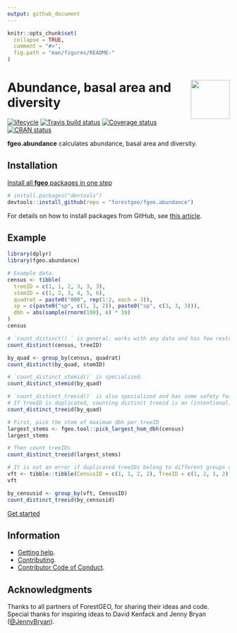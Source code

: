 ```yaml
---
output: github_document
---
```


<!-- README.md is generated from README.Rmd. Please edit that file -->

```r
knitr::opts_chunk$set(
  collapse = TRUE,
  comment = "#>",
  fig.path = "man/figures/README-"
)
```

# <img src="https://i.imgur.com/vTLlhbp.png" align="right" height=88 /> Abundance, basal area and diversity

[![lifecycle](https://img.shields.io/badge/lifecycle-experimental-orange.svg)](https://www.tidyverse.org/lifecycle/#experimental)
[![Travis build status](https://travis-ci.org/forestgeo/fgeo.abundance.svg?branch=master)](https://travis-ci.org/forestgeo/fgeo.abundance)
[![Coverage status](https://codecov.io/gh/forestgeo/fgeo.abundance/branch/master/graph/badge.svg)](https://codecov.io/github/forestgeo/fgeo.abundance?branch=master)
[![CRAN status](http://www.r-pkg.org/badges/version/fgeo.abundance)](https://cran.r-project.org/package=fgeo.abundance)

__fgeo.abundance__ calculates abundance, basal area and diversity.

## Installation

[Install all __fgeo__ packages in one step](https://forestgeo.github.io/fgeo/index.html#installation)

```R
# install.packages("devtools")
devtools::install_github(repo = "forestgeo/fgeo.abundance")
```

For details on how to install packages from GitHub, see [this article](https://goo.gl/dQKEeg).

## Example

```r
library(dplyr)
library(fgeo.abundance)

# Example data.
census <- tibble(
  treeID = c(1, 1, 2, 3, 3, 3),
  stemID = c(1, 2, 3, 4, 5, 6),
  quadrat = paste0("000", rep(1:2, each = 3)),
  sp = c(paste0("sp", c(1, 1, 2)), paste0("sp", c(3, 3, 3))),
  dbh = abs(sample(rnorm(100), 6) * 10)
)
census

# `count_distinct() ` is general: works with any data and has few restrictions.
count_distinct(census, treeID)

by_quad <- group_by(census, quadrat)
count_distinct(by_quad, stemID)

# `count_distinct_stemid()` is specialized.
count_distinct_stemid(by_quad)

# `count_distinct_treeid()` is also specialized and has some safety features.
# If treeID is duplicated, counting distinct treeid is an (intentional) error.
count_distinct_treeid(by_quad)

# First, pick the stem of maximum dbh per treeID
largest_stems <- fgeo.tool::pick_largest_hom_dbh(census)
largest_stems

# Then count treeIDs
count_distinct_treeid(largest_stems)

# It is not an error if duplicated treeIDs belong to different groups of data.
vft <- tibble::tibble(CensusID = c(1, 1, 2, 2), TreeID = c(1, 2, 1, 2))
vft

by_censusid <- group_by(vft, CensusID)
count_distinct_treeid(by_censusid)
```

[Get started](https://forestgeo.github.io/fgeo/articles/fgeo.html)

## Information

* [Getting help](SUPPORT.md).
* [Contributing](CONTRIBUTING.md).
* [Contributor Code of Conduct](CODE_OF_CONDUCT.md).

## Acknowledgments

Thanks to all partners of ForestGEO, for sharing their ideas and code. Special 
thanks for inspiring ideas to David Kenfack and Jenny Bryan ([\@JennyBryan](https://twitter.com/JennyBryan)).
